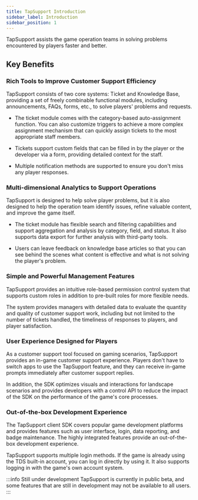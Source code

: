 ```yaml
---
title: TapSupport Introduction
sidebar_label: Introduction
sidebar_position: 1
---
```


TapSupport assists the game operation teams in solving problems encountered by players faster and better.

## Key Benefits

### Rich Tools to Improve Customer Support Efficiency

TapSupport consists of two core systems: Ticket and Knowledge Base, providing a set of freely combinable functional modules, including announcements, FAQs, forms, etc., to solve players' problems and requests.

- The ticket module comes with the category-based auto-assignment function. You can also customize triggers to achieve a more complex assignment mechanism that can quickly assign tickets to the most appropriate staff members.
    
- Tickets support custom fields that can be filled in by the player or the developer via a form, providing detailed context for the staff.
    
- Multiple notification methods are supported to ensure you don't miss any player responses.
    

### Multi-dimensional Analytics to Support Operations

TapSupport is designed to help solve player problems, but it is also designed to help the operation team identify issues, refine valuable content, and improve the game itself.

- The ticket module has flexible search and filtering capabilities and support aggregation and analysis by category, field, and status. It also supports data export for further analysis with third-party tools.
    
- Users can leave feedback on knowledge base articles so that you can see behind the scenes what content is effective and what is not solving the player's problem.
    

### Simple and Powerful Management Features

TapSupport provides an intuitive role-based permission control system that supports custom roles in addition to pre-built roles for more flexible needs.

The system provides managers with detailed data to evaluate the quantity and quality of customer support work, including but not limited to the number of tickets handled, the timeliness of responses to players, and player satisfaction.

### User Experience Designed for Players

As a customer support tool focused on gaming scenarios, TapSupport provides an in-game customer support experience. Players don't have to switch apps to use the TapSupport feature, and they can receive in-game prompts immediately after customer support replies.

In addition, the SDK optimizes visuals and interactions for landscape scenarios and provides developers with a control API to reduce the impact of the SDK on the performance of the game's core processes.

### Out-of-the-box Development Experience

The TapSupport client SDK covers popular game development platforms and provides features such as user interface, login, data reporting, and badge maintenance. The highly integrated features provide an out-of-the-box development experience.

TapSupport supports multiple login methods. If the game is already using the TDS built-in account, you can log in directly by using it. It also supports logging in with the game's own account system.

  
:::info Still under development
TapSupport is currently in public beta, and some features that are still in development may not be available to all users.
:::
